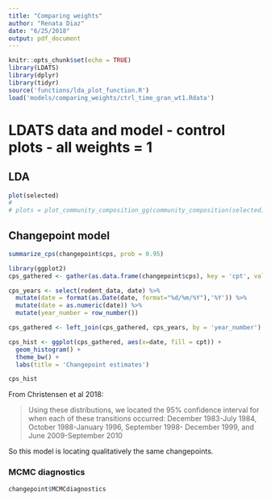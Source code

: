 ```yaml
---
title: "Comparing weights"
author: "Renata Diaz"
date: "6/25/2018"
output: pdf_document
---
```


```r
knitr::opts_chunk$set(echo = TRUE)
library(LDATS)
library(dplyr)
library(tidyr)
source('functions/lda_plot_function.R')
load('models/comparing_weights/ctrl_time_gran_wt1.Rdata')
```

# LDATS data and model - control plots - all weights = 1

## LDA

```r
plot(selected)
# 
# plots = plot_community_composition_gg(community_composition(selected), c(1:selected@k), ylim = c(0, 1))

```

## Changepoint model

```r
summarize_cps(changepoint$cps, prob = 0.95)

```


```r
library(ggplot2)
cps_gathered <- gather(as.data.frame(changepoint$cps), key = 'cpt', value = 'year_number', 1:4)

cps_years <- select(rodent_data, date) %>%
  mutate(date = format(as.Date(date, format="%d/%m/%Y"),'%Y')) %>%
  mutate(date = as.numeric(date)) %>%
  mutate(year_number = row_number()) 

cps_gathered <- left_join(cps_gathered, cps_years, by = 'year_number')

cps_hist <- ggplot(cps_gathered, aes(x=date, fill = cpt)) + 
  geom_histogram() +
  theme_bw() + 
  labs(title = 'Changepoint estimates')

cps_hist
```


From Christensen et al 2018:

> Using these distributions, we located the 95% confidence interval for when each of these transitions occurred: December 1983-July 1984, October 1988-January 1996, September 1998- December 1999, and June 2009-September 2010

So this model is locating qualitatively the same changepoints.

### MCMC diagnostics

```r
changepoint$MCMCdiagnostics

```




